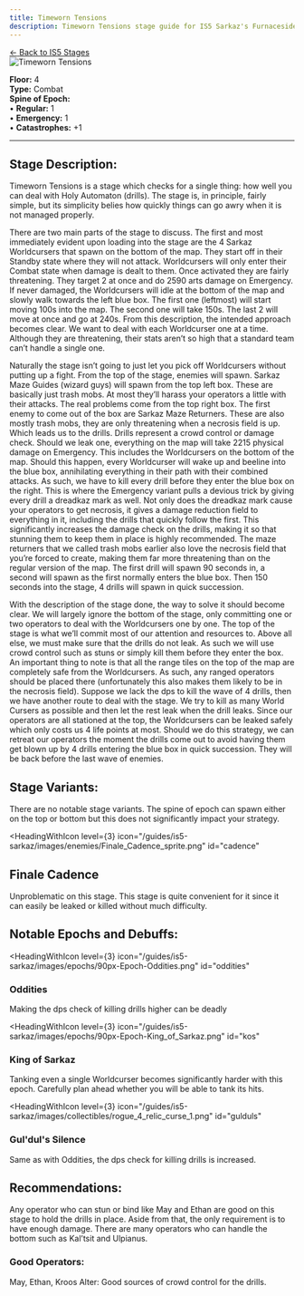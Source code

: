 ```yaml
---
title: Timeworn Tensions
description: Timeworn Tensions stage guide for IS5 Sarkaz's Furnaceside Fables
---
```


<div class="back-button-container">
  <a href="/is5-sarkaz/stages/" class="back-button">
    <span class="back-arrow">←</span>
    <span class="back-text">Back to IS5 Stages</span>
  </a>
</div>


<img src="/stages/is5/timeworn-tensions.png" alt="Timeworn Tensions" />

**Floor:** 4  
**Type:** Combat  
**Spine of Epoch:**<br />
• **Regular:** 1<br />
• **Emergency:** 1<br />
• **Catastrophes:** +1

---


<StrategySection title="Timeworn Tensions" author="Bait" defaultOpen={true}>



## Stage Description:

Timeworn Tensions is a stage which checks for a single thing: how well you can deal with Holy Automaton (drills). The stage is, in principle, fairly simple, but its simplicity belies how quickly things can go awry when it is not managed properly.

There are two main parts of the stage to discuss. The first and most immediately evident upon loading into the stage are the 4 Sarkaz Worldcursers that spawn on the bottom of the map. They start off in their Standby state where they will not attack. Worldcursers will only enter their Combat state when damage is dealt to them. Once activated they are fairly threatening. They target 2 at once and do 2590 arts damage on Emergency. If never damaged, the Worldcursers will idle at the bottom of the map and slowly walk towards the left blue box. The first one (leftmost) will start moving 100s into the map. The second one will take 150s. The last 2 will move at once and go at 240s. From this description, the intended approach becomes clear. We want to deal with each Worldcurser one at a time. Although they are threatening, their stats aren’t so high that a standard team can’t handle a single one. 

Naturally the stage isn’t going to just let you pick off Worldcursers without putting up a fight. From the top of the stage, enemies will spawn. Sarkaz Maze Guides (wizard guys) will spawn from the top left box. These are basically just trash mobs. At most they’ll harass your operators a little with their attacks. The real problems come from the top right box. The first enemy to come out of the box are Sarkaz Maze Returners. These are also mostly trash mobs, they are only threatening when a necrosis field is up. Which leads us to the drills. Drills represent a crowd control or damage check. Should we leak one, everything on the map will take 2215 physical damage on Emergency. This includes the Worldcursers on the bottom of the map. Should this happen, every Worldcurser will wake up and beeline into the blue box, annihilating everything in their path with their combined attacks. As such, we have to kill every drill before they enter the blue box on the right. This is where the Emergency variant pulls a devious trick by giving every drill a dreadkaz mark as well. Not only does the dreadkaz mark cause your operators to get necrosis, it gives a damage reduction field to everything in it, including the drills that quickly follow the first. This significantly increases the damage check on the drills, making it so that stunning them to keep them in place is highly recommended. The maze returners that we called trash mobs earlier also love the necrosis field that you’re forced to create, making them far more threatening than on the regular version of the map. The first drill will spawn 90 seconds in, a second will spawn as the first normally enters the blue box. Then 150 seconds into the stage, 4 drills will spawn in quick succession.  

With the description of the stage done, the way to solve it should become clear. We will largely ignore the bottom of the stage, only committing one or two operators to deal with the Worldcursers one by one. The top of the stage is what we’ll commit most of our attention and resources to. Above all else, we must make sure that the drills do not leak. As such we will use crowd control such as stuns or simply kill them before they enter the box. An important thing to note is that all the range tiles on the top of the map are completely safe from the Worldcursers. As such, any ranged operators should be placed there (unfortunately this also makes them likely to be in the necrosis field). Suppose we lack the dps to kill the wave of 4 drills, then we have another route to deal with the stage. We try to kill as many World Cursers as possible and then let the rest leak when the drill leaks. Since our operators are all stationed at the top, the Worldcursers can be leaked safely which only costs us 4 life points at most. Should we do this strategy, we can retreat our operators the moment the drills come out to avoid having them get blown up by 4 drills entering the blue box in quick succession. They will be back before the last wave of enemies.

## Stage Variants:

There are no notable stage variants. The spine of epoch can spawn either on the top or bottom but this does not significantly impact your strategy.

<HeadingWithIcon
  level={3}
  icon="/guides/is5-sarkaz/images/enemies/Finale_Cadence_sprite.png"
  id="cadence"
>
  ## Finale Cadence
</HeadingWithIcon>

Unproblematic on this stage. This stage is quite convenient for it since it can easily be leaked or killed without much difficulty.


## Notable Epochs and Debuffs:

<HeadingWithIcon
  level={3}
  icon="/guides/is5-sarkaz/images/epochs/90px-Epoch-Oddities.png"
  id="oddities"
>
  ### Oddities
</HeadingWithIcon>

Making the dps check of killing drills higher can be deadly

<HeadingWithIcon
  level={3}
  icon="/guides/is5-sarkaz/images/epochs/90px-Epoch-King_of_Sarkaz.png"
  id="kos"
>
  ### King of Sarkaz
</HeadingWithIcon>

Tanking even a single Worldcurser becomes significantly harder with this epoch. Carefully plan ahead whether you will be able to tank its hits.

<HeadingWithIcon
  level={3}
  icon="/guides/is5-sarkaz/images/collectibles/rogue_4_relic_curse_1.png"
  id="gulduls"
>
  ### Gul'dul's Silence
</HeadingWithIcon>

Same as with Oddities, the dps check for killing drills is increased.
 

## Recommendations:

Any operator who can stun or bind like May and Ethan are good on this stage to hold the drills in place. Aside from that, the only requirement is to have enough damage. There are many operators who can handle the bottom such as Kal’tsit and Ulpianus.

### Good Operators:

May, Ethan, Kroos Alter: Good sources of crowd control for the drills.




</StrategySection>
